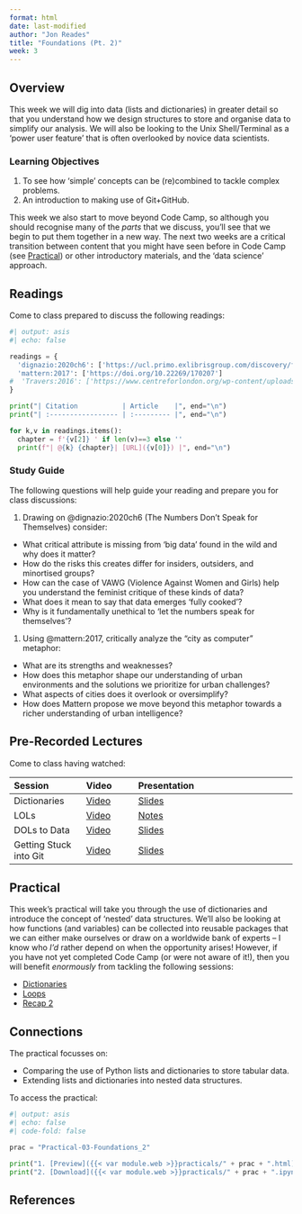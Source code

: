 ```yaml
---
format: html
date: last-modified
author: "Jon Reades"
title: "Foundations (Pt. 2)"
week: 3
---
```


## Overview

This week we will dig into data (lists and dictionaries) in greater detail so that you understand how we design structures to store and organise data to simplify our analysis. We will also be looking to the Unix Shell/Terminal as a 'power user feature' that is often overlooked by novice data scientists. 

::: {.callout-important}
### Learning Objectives

1. To see how 'simple' concepts can be (re)combined to tackle complex problems.
2. An introduction to making use of Git+GitHub.

::: 

This week we also start to move beyond Code Camp, so although you should recognise many of the _parts_ that we discuss,  you'll see that we begin to put them together in a new way. The next two weeks are a critical transition between content that you might have seen before in Code Camp (see [Practical](#practical)) or other introductory materials, and the 'data science' approach.

## Readings

Come to class prepared to discuss the following readings:

```python
#| output: asis
#| echo: false

readings = {
  'dignazio:2020ch6': ['https://ucl.primo.exlibrisgroup.com/discovery/fulldisplay?docid=alma9931206723604761&context=L&vid=44UCL_INST:UCL_VU2&lang=en&search_scope=UCLLibraryCatalogue&adaptor=Local%20Search%20Engine&isFrbr=true&tab=UCLLibraryCatalogue&query=any,contains,D%5C%27Ignazio%20Data%20Feminism&sortby=date_d&facet=frbrgroupid,include,9041340239229546206&offset=0', False, 'Ch.6'],
  'mattern:2017': ['https://doi.org/10.22269/170207']
#  'Travers:2016': ['https://www.centreforlondon.org/wp-content/uploads/2016/08/CFLJ4292-London-Inequality-04_16_WEB_V4.pdf', False],
}

print("| Citation           | Article    |", end="\n")
print("| :----------------- | :--------- |", end="\n")

for k,v in readings.items():
  chapter = f'{v[2]} ' if len(v)==3 else ''
  print(f"| @{k} {chapter}| [URL]({v[0]}) |", end="\n")

```

### Study Guide

The following questions will help guide your reading and prepare you for class discussions: 
 
1. Drawing on @dignazio:2020ch6 (The Numbers Don't
Speak for Themselves) consider:
  - What critical attribute is missing from 'big data' found in the wild and why does it matter?
  - How do the risks this creates differ for insiders, outsiders, and minortised groups?
  - How can the case of VAWG (Violence Against Women and Girls) help you understand the feminist critique of these kinds of data?
  - What does it mean to say that data emerges 'fully cooked'?
  - Why is it fundamentally unethical to 'let the numbers speak for themselves'?
1. Using @mattern:2017, critically analyze the "city as computer" metaphor:
  - What are its strengths and weaknesses?
  - How does this metaphor shape our understanding of urban environments and the solutions we prioritize for urban challenges?
  - What aspects of cities does it overlook or oversimplify?
  - How does Mattern propose we move beyond this metaphor towards a richer understanding of urban intelligence?

## Pre-Recorded Lectures

Come to class having watched:

| Session | Video | Presentation    | 
| :------ | :---- | :-------------- | 
| Dictionaries | [Video]({{< var vids.dicts >}}) | [Slides](../lectures/{{< meta week >}}.1-Dictionaries.qmd) | 
| LOLs | [Video]({{< var vids.lols >}}) |[Notes](../lectures/{{< meta week >}}.2-LOLs.qmd) | 
| DOLs to Data | [Video]({{< var vids.dols >}}) | [Slides](../lectures/{{< meta week >}}.3-DOLs_to_Data.qmd) | 
| Getting Stuck into Git | [Video]({{< var vids.git >}}) | [Slides](../lectures/{{< meta week >}}.4-Git.qmd) | 

## Practical

This week's practical will take you through the use of dictionaries and introduce the concept of 'nested' data structures. We'll also be looking at how functions (and variables) can be collected into reusable packages that we can either make ourselves or draw on a worldwide bank of experts -- I know who _I'd_ rather depend on when the opportunity arises! However, if you have not yet completed Code Camp (or were not aware of it!), then you will benefit *enormously* from tackling the following sessions:

- [Dictionaries](https://jreades.github.io/code-camp/lessons/Dicts.html)
- [Loops](https://jreades.github.io/code-camp/lessons/Loops.html)
- [Recap 2](https://jreades.github.io/code-camp/lessons/Recap_2.html)

::: {.callout-tip}
## Connections

The practical focusses on:

- Comparing the use of Python lists and dictionaries to store tabular data.
- Extending lists and dictionaries into nested data structures.

::: 

To access the practical:

```python
#| output: asis
#| echo: false
#| code-fold: false

prac = "Practical-03-Foundations_2"

print("1. [Preview]({{< var module.web >}}practicals/" + prac + ".html)")
print("2. [Download]({{< var module.web >}}practicals/" + prac + ".ipynb)")

```

## References
